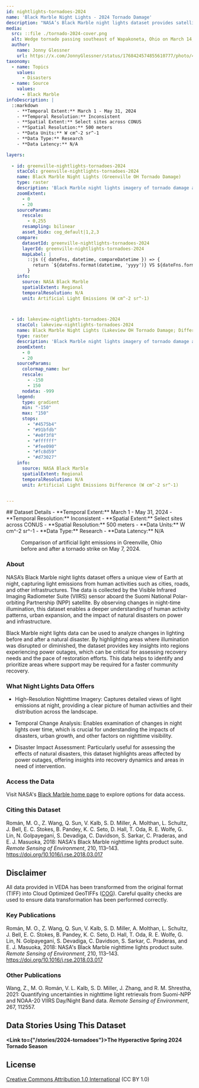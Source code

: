 ```yaml
---
id: nightlights-tornadoes-2024
name: 'Black Marble Night Lights - 2024 Tornado Damage'
description: "NASA’s Black Marble night lights dataset provides satellite images of Earth at night, capturing the light pollution from cities, roads, and other human activity."
media:
  src: ::file ./tornado-2024-cover.png
  alt: Wedge tornado passing southeast of Wapakoneta, Ohio on March 14, 2024.
  author:
    name: Jonny Glessner
    url: https://x.com/JonnyGlessner/status/1768424574855610777/photo/4
taxonomy:
  - name: Topics
    values:
      - Disasters
  - name: Source
    values:
      - Black Marble
infoDescription: |
  ::markdown
    - **Temporal Extent:** March 1 - May 31, 2024
    - **Temporal Resolution:** Inconsistent
    - **Spatial Extent:** Select sites across CONUS
    - **Spatial Resolution:** 500 meters
    - **Data Units:** W cm^-2 sr^-1
    - **Data Type:** Research
    - **Data Latency:** N/A

layers:
 
  - id: greenville-nightlights-tornadoes-2024
    stacCol: greenville-nightlights-tornadoes-2024
    name: Black Marble Night Lights (Greenville OH Tornado Damage)
    type: raster
    description: 'Black Marble night lights imagery of tornado damage at Greenville, Ohio in the spring 2024 tornado season.'
    zoomExtent:
      - 0
      - 20
    sourceParams:
      rescale:
        - 0,255
      resampling: bilinear
      asset_bidx: cog_default|1,2,3   
    compare:
      datasetId: greenville-nightlights-tornadoes-2024
      layerId: greenville-nightlights-tornadoes-2024
      mapLabel: |
        ::js ({ dateFns, datetime, compareDatetime }) => {
          return `${dateFns.format(datetime, 'yyyy')} VS ${dateFns.format(compareDatetime, 'yyyy')}`;
        }
    info:
      source: NASA Black Marble
      spatialExtent: Regional
      temporalResolution: N/A
      unit: Artificial Light Emissions (W cm^-2 sr^-1)



  - id: lakeview-nightlights-tornadoes-2024
    stacCol: lakeview-nightlights-tornadoes-2024
    name: Black Marble Night Lights (Lakeview OH Tornado Damage; Difference)
    type: raster
    description: 'Black Marble night lights imagery of tornado damage at Lakeview, Ohio in the spring 2024 tornado season.'
    zoomExtent:
      - 0
      - 20
    sourceParams:
      colormap_name: bwr
      rescale:
        - -150
        - 150
      nodata: -999
    legend:
      type: gradient
      min: "-150"
      max: "150"
      stops:
        - "#4575b4"
        - "#91bfdb"
        - "#e0f3f8"
        - "#ffffff"
        - "#fee090"
        - "#fc8d59"
        - "#d73027"
    info:
      source: NASA Black Marble
      spatialExtent: Regional
      temporalResolution: N/A
      unit: Artificial Light Emissions Difference (W cm^-2 sr^-1)


---
```


<Block>
  <Prose>
  ## Dataset Details
  - **Temporal Extent:** March 1 - May 31, 2024
  - **Temporal Resolution:** Inconsistent
  - **Spatial Extent:** Select sites across CONUS
  - **Spatial Resolution:** 500 meters
  - **Data Units:** W cm^-2 sr^-1
  - **Data Type:** Research
  - **Data Latency:** N/A
  </Prose>
<Figure>
  <Map
    datasetId='greenville-nightlights-tornadoes-2024'
    layerId='greenville-nightlights-tornadoes-2024'
    dateTime='2024-05-07'
    zoom={11}
    center={[-84.621, 40.107]}
    compareDateTime='2024-05-08'
  />
  <Caption
    attrAuthor='NASA'
    attrUrl='https://nasa.gov/'
  >
    Comparison of artificial light emissions in Greenville, Ohio before and after a tornado strike on May 7, 2024.
  </Caption>
  </Figure>
</Block>

<Block>
  <Prose>

  ### About

  NASA’s Black Marble night lights dataset offers a unique view of Earth at night, capturing light emissions from human activities such as cities, roads, and other infrastructures. The data is collected by the Visible Infrared Imaging Radiometer Suite (VIIRS) sensor aboard the Suomi National Polar-orbiting Partnership (NPP) satellite. By observing changes in night-time illumination, this dataset enables a deeper understanding of human activity patterns, urban expansion, and the impact of natural disasters on power and infrastructure.

  Black Marble night lights data can be used to analyze changes in lighting before and after a natural disaster. By highlighting areas where illumination was disrupted or diminished, the dataset provides key insights into regions experiencing power outages, which can be critical for assessing recovery needs and the pace of restoration efforts. This data helps to identify and prioritize areas where support may be required for a faster community recovery.

  </Prose>
</Block>

<Block>
  
  <Prose>

  ### What Night Lights Data Offers

  * High-Resolution Nighttime Imagery: Captures detailed views of light emissions at night, providing a clear picture of human activities and their distribution across the landscape.
  
  * Temporal Change Analysis: Enables examination of changes in night lights over time, which is crucial for understanding the impacts of disasters, urban growth, and other factors on nighttime visibility.
  
  * Disaster Impact Assessment: Particularly useful for assessing the effects of natural disasters, this dataset highlights areas affected by power outages, offering insights into recovery dynamics and areas in need of intervention.
    
  </Prose>
</Block>

<Block>
  <Prose>
  
  ### Access the Data

  Visit NASA's [Black Marble home page](https://blackmarble.gsfc.nasa.gov) to explore options for data access.
  
  </Prose>
</Block>

<Block>
  <Prose>
    
  ### Citing this Dataset

  Román, M. O., Z. Wang, Q. Sun, V. Kalb, S. D. Miller, A. Molthan, L. Schultz, J. Bell, E. C. Stokes, B. Pandey, K. C. Seto, D. Hall, T. Oda, R. E. Wolfe, G. Lin, N. Golpayegani, S. Devadiga, C. Davidson, S. Sarkar, C. Praderas, and E. J. Masuoka, 2018: NASA's Black Marble nighttime lights product suite. *Remote Sensing of Environment*, 210, 113–143. https://doi.org/10.1016/j.rse.2018.03.017  
  
  </Prose>
</Block>

<Block>
  <Prose>
  
  ## Disclaimer

  All data provided in VEDA has been transformed from the original format (TIFF) into Cloud Optimized GeoTIFFs ([COG](https://www.cogeo.org)). Careful quality checks are used to ensure data transformation has been performed correctly.  
  
  </Prose>
</Block>

<Block>
  <Prose>

  ### Key Publications
  
  Román, M. O., Z. Wang, Q. Sun, V. Kalb, S. D. Miller, A. Molthan, L. Schultz, J. Bell, E. C. Stokes, B. Pandey, K. C. Seto, D. Hall, T. Oda, R. E. Wolfe, G. Lin, N. Golpayegani, S. Devadiga, C. Davidson, S. Sarkar, C. Praderas, and E. J. Masuoka, 2018: NASA's Black Marble nighttime lights product suite. *Remote Sensing of Environment*, 210, 113–143. https://doi.org/10.1016/j.rse.2018.03.017  
 
  </Prose>
</Block>

<Block>
  <Prose>

  ### Other Publications
  
  Wang, Z., M. O. Román, V. L. Kalb, S. D. Miller, J. Zhang, and R. M. Shrestha, 2021: Quantifying uncertainties in nighttime light retrievals from Suomi-NPP and NOAA-20 VIIRS Day/Night Band data. *Remote Sensing of Environment*, 267, 112557.   
  
  </Prose>
</Block>

<Block>
  <Prose>
  
  ## Data Stories Using This Dataset
  
  **<Link to={"/stories/2024-tornadoes"}>The Hyperactive Spring 2024 Tornado Season</Link>**

  </Prose>
</Block>

<Block>
  <Prose>
  
  ## License
  
  [Creative Commons Attribution 1.0 International](https://creativecommons.org/publicdomain/zero/1.0/legalcode) (CC BY 1.0)

  </Prose>
</Block>


